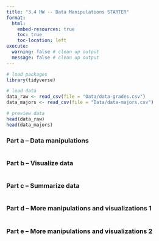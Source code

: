 ```yaml
---
title: "3.4 HW -- Data Manipulations STARTER"
format:
  html:
    embed-resources: true
    toc: true
    toc-location: left
execute: 
  warning: false # clean up output
  message: false # clean up output
---
```


```r

# load packages
library(tidyverse)

```

```r

# load data
data_raw <- read_csv(file = "Data/data-grades.csv")
data_majors <- read_csv(file = "Data/data-majors.csv")

# preview data
head(data_raw)
head(data_majors)

```

### Part a -- Data manipulations

```r

```

### Part b -- Visualize data

```r

```

### Part c -- Summarize data

```r

```

### Part d -- More manipulations and visualizations 1

```r

```

### Part e -- More manipulations and visualizations 2

```r

```